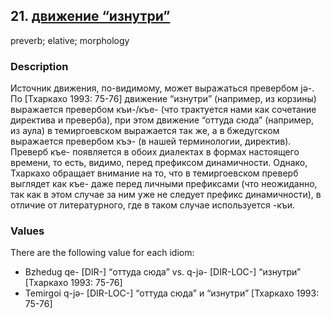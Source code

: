 ## 21. <a href =  'https://agricolamz.github.io/The_Circassian_Isoglosses_Database/21.html' target='_blank'>движение "изнутри"</a>
preverb; elative; morphology

### Description

Источник движения, по-видимому, может выражаться превербом jə-. По [Тхаркахо 1993: 75-76] движение "изнутри" (например, из корзины) выражается превербом къи-/къе- (что трактуется нами как сочетание директива и преверба), при этом движение "оттуда сюда" (например, из аула) в темиргоевском выражается так же, а в бжедугском выражается превербом къэ- (в нашей терминологии, директив). Преверб къе- появляется в обоих диалектах в формах настоящего времени, то есть, видимо, перед префиксом динамичности. Однако, Тхаркахо обращает внимание на то, что в темиргоевском преверб выглядет как къе- даже перед личными префиксами (что неожиданно, так как в этом случае за ним уже не следует префикс динамичности), в отличие от литературного, где в таком случае используется -къи.

### Values
There are the following value for each idiom:

* Bzhedug  qe- [DIR-] "оттуда сюда" vs. q-jə- [DIR-LOC-] "изнутри" [Тхаркахо 1993: 75-76] 
* Temirgoi  q-jə- [DIR-LOC-] "оттуда сюда" и "изнутри" [Тхаркахо 1993: 75-76] 

